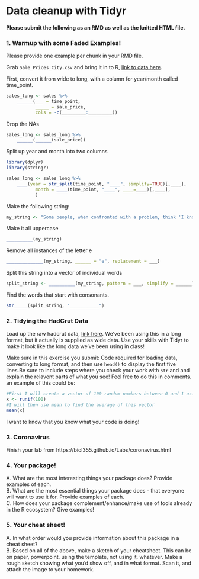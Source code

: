# Data cleanup with Tidyr


#### Please submit the following as an RMD as well as the knitted HTML file.

### 1. Warmup with some Faded Examples!  
Please provide one example per chunk in your RMD file.

Grab `Sale_Prices_City.csv` and bring it in to R, [link to data here](../Data/Sale_Prices_City.csv).

First, convert it from wide to long, with a column for year/month called time_point.
```r
sales_long <- sales %>%
    ______(___ = time_point, 
           _____ = sale_price, 
           cols = -c(_________:_________))
```


Drop the NAs
```r
sales_long <- sales_long %>%
    ______(______(sale_price))
```

Split up year and month into two columns
```r
library(dplyr)
library(stringr)

sales_long <- sales_long %>%
    ____(year = str_split(time_point, "____", simplify=TRUE)[,____],
           month = ____(time_point, "____", ____=____)[,____],
           )
```

Make the following string:
```r
my_string <- "Some people, when confronted with a problem, think 'I know, I'll use regular expressions.' Now they have two problems."
```
Make it all uppercase
```r
__________(my_string)
```
Remove all instances of the letter e
```r
______________(my_string, ______ = "e", replacement = ___)
```
Split this string into a vector of individual words
```r
split_string <- __________(my_string, pattern = ___, simplify = ______)
```


Find the words that start with consonants.
```r
str_____(split_string, "___________")

```

### 2. Tidying the HadCrut Data
Load up the raw hadcrut data, [link here](../Data/hadcrut_temp_anomoly_wide_1850_2015.csv). We've been using this in a long format, but it actually is supplied as wide data. Use your skills with Tidyr to make it look like the long data we've been using in class!

Make sure in this exercise you submit: Code required for loading data, converting to long format, and then use `head()` to display the first five lines.Be sure to include steps where you check your work with `str` and and explain the relavent parts of what you see! Feel free to do this in comments. an example of this could be:

```r
#First I will create a vector of 100 random numbers between 0 and 1 using runif
x <- runif(100)
#I will then use mean to find the average of this vector
mean(x)
```

I want to know that you know what your code is doing!
<!--
### 3. Messy Weather
Download the messy weather dataset from class today (3/7/2018) [link here](../Data/weather_messy.csv). This is a dataset that contains some weather measurements but structured in an...interesting way. Go through the cleanup steps required to go from this raw data to a cleaned up dataframe in the long format. This dataframe should have separate columns for year, month, day, and each measurement type. 

**Suggested workflow:**  
Below is ONE workflow for clearning. There are many others. I'd advise that you write our your workflow in comments before trying anything. Even draw sketches on a piece of paper for yourself about how you want to change the data, step by step. Then go from there. But, if it helps, check this one out.  
\
1. Read in data.   
2. Deal with any extraneous blank spaces and redundant columns.  
3. Fix column names (Hint:beyond the first three columns, each column represents a day of the month. )  
4. Fill in missing year/months.  
5. OPTIONAL: Combine date info into one column (you don't need to do this, but it might help you reduce the load on your brain and better grock what's happening).  You might just be able to go all long and work from there. Or find another solution.    
6. Start playing with wide vs long. HINT: This dataset is one of those that we mentioned which has characteristics of both long and wide data: both `pivot_wider` and `pivot_longer` might be needed to get it to its final form.  
7. Deal with NAs and other data-entry issues. HINT: to avoid deleting most of the datset, let NA values remain in the "events" column.  
8. Final tweaks: make sure numbers are numeric and characters are characters.  
9. If you combined date columns before, separate them back out again so you have one for year, one for month, and one for day. 
10. Give me a plot, any plot! Be sure to make it look nice!

-->

### 3. Coronavirus
Finish your lab from https://biol355.github.io/Labs/coronavirus.html

<!-- **Function Toolbox**
If you get stuck, consider using the following functions:
`pivot_longer`, `pivot_wider`, `complete`, `unite`, `separate`, `vis_dat`, `str`, `filter`, `select`, `names`, and `fill`. Remember, if you want to know more about a function just type it into the console with a ? in front.  
-->

### 4. Your package!  
A. What are the most interesting things your package does? Provide examples of each.  
B. What are the most essential things your package does - that everyone will want to use it for. Provide examples of each.  
C. How does your package complement/enhance/make use of tools already in the R ecosystem? Give examples!  

### 5. Your cheat sheet!  
A. In what order would you provide information about this package in a cheat sheet?  
B. Based on all of the above, make a sketch of your cheatsheet. This can be on paper, powerpoint, using the template, not using it, whatever. Make a rough sketch showing what you'd show off, and in what format. Scan it, and attach the image to your homework.

<!--
### 3. Make a proposal for your final project
OK, rubber is hitting the road, people! We've looked at some initial visualizations, but, I'd like you to give us a proposal for your final project so we can make any adjustments. Bear in mind that over the next few weeks you will also be learning geospatial visualization (maps), basic statistical modeling, and some skills on automating repeated tasks (writing functions). Please provide the following information in your answer:  
  
1. What is the question you are interested in asking?  
2. What dataset will you be using to answer it? Describe the data and how it was acquired.  
3. How do you plan to use this data to address your question? This could be a little vague at this point. But what analyses, visuzliations, etc. will you do? What packages do you think you'll need?   
4. Do you anticipate any problems - either in data cleaning, or in skills you feel you lack. Are there any packages you've heard about, but have not yet learned?  
Extra credit: Any visualizations of the data already?
-->
